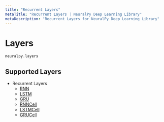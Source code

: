 ```yaml
---
title: "Recurrent Layers"
metaTitle: "Recurrent Layers | NeuralPy Deep Learning Library"
metaDescription: "Recurrent Layers for NeuralPy Deep Learning Library"
---
```


# Layers

```python
neuralpy.layers
```

## Supported Layers

- Recurrent Layers
  - [RNN](/docs/layers/recurrent/rnn)
  - [LSTM](/docs/layers/recurrent/lstm)
  - [GRU](/docs/layers/recurrent/gru)
  - [RNNCell](/docs/layers/recurrent/rnncell)
  - [LSTMCell](/docs/layers/recurrent/lstmcell)
  - [GRUCell](/docs/layers/recurrent/grucell)
